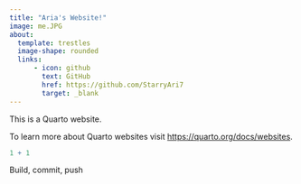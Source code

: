 ```yaml
---
title: "Aria's Website!"
image: me.JPG
about:
  template: trestles
  image-shape: rounded
  links: 
      - icon: github
        text: GitHub
        href: https://github.com/StarryAri7
        target: _blank
---
```


This is a Quarto website.

To learn more about Quarto websites visit <https://quarto.org/docs/websites>.

```r
1 + 1
```

Build, commit, push